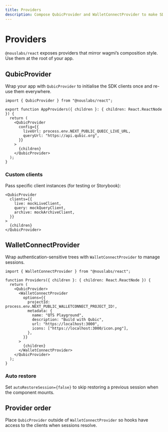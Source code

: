 ```yaml
---
title: Providers
description: Compose QubicProvider and WalletConnectProvider to make SDK clients and wallet sessions available.
---
```


# Providers

`@nouslabs/react` exposes providers that mirror wagmi’s composition style. Use them at the root of your app.

## QubicProvider

Wrap your app with `QubicProvider` to initialise the SDK clients once and re-use them everywhere.

```tsx
import { QubicProvider } from "@nouslabs/react";

export function AppProviders({ children }: { children: React.ReactNode }) {
  return (
    <QubicProvider
      config={{
        liveUrl: process.env.NEXT_PUBLIC_QUBIC_LIVE_URL,
        queryUrl: "https://api.qubic.org",
      }}
    >
      {children}
    </QubicProvider>
  );
}
```

### Custom clients

Pass specific client instances (for testing or Storybook):

```tsx
<QubicProvider
  clients={{
    live: mockLiveClient,
    query: mockQueryClient,
    archive: mockArchiveClient,
  }}
>
  {children}
</QubicProvider>
```

## WalletConnectProvider

Wrap authentication-sensitive trees with `WalletConnectProvider` to manage sessions.

```tsx
import { WalletConnectProvider } from "@nouslabs/react";

function Providers({ children }: { children: React.ReactNode }) {
  return (
    <QubicProvider>
      <WalletConnectProvider
        options={{
          projectId: process.env.NEXT_PUBLIC_WALLETCONNECT_PROJECT_ID!,
          metadata: {
            name: "QTS Playground",
            description: "Build with Qubic",
            url: "https://localhost:3000",
            icons: ["https://localhost:3000/icon.png"],
          },
        }}
      >
        {children}
      </WalletConnectProvider>
    </QubicProvider>
  );
}
```

### Auto restore

Set `autoRestoreSession={false}` to skip restoring a previous session when the component mounts.

## Provider order

Place `QubicProvider` outside of `WalletConnectProvider` so hooks have access to the clients when sessions resolve.
